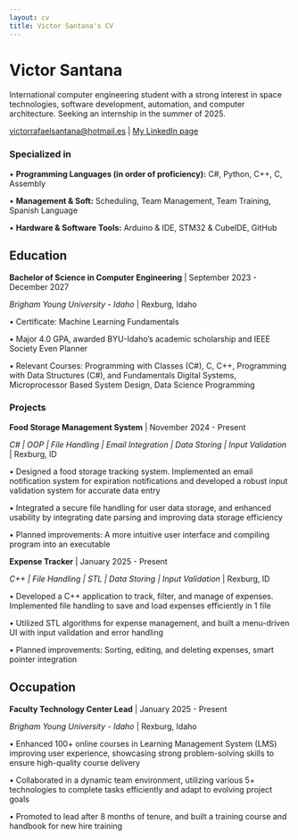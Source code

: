 ```yaml
---
layout: cv
title: Victor Santana's CV
---
```

# Victor Santana
International computer engineering student with a strong interest in space technologies, software development, automation, and computer architecture. Seeking an internship in the summer of 2025.

<div id="webaddress">
<a href="victorrafaelsantana@hotmail.es">victorrafaelsantana@hotmail.es</a>
| <a href="https://www.linkedin.com/in/victorrafaelsantana/">My LinkedIn page</a>
</div>

### Specialized in

•	**Programming Languages (in order of proficiency):** C#, Python, C++, C, Assembly

•	**Management & Soft:** Scheduling, Team Management, Team Training, Spanish Language

•	**Hardware & Software Tools:** Arduino & IDE, STM32 & CubeIDE, GitHub

## Education

**Bachelor of Science in Computer Engineering**                                     |   September 2023 - December 2027

*Brigham Young University - Idaho*	                                                |   Rexburg, Idaho

•	Certificate: Machine Learning Fundamentals

•	Major 4.0 GPA, awarded BYU-Idaho's academic scholarship and IEEE Society Even Planner

•	Relevant Courses: Programming with Classes (C#), C, C++, Programming with Data Structures (C#), and Fundamentals Digital Systems, Microprocessor Based System Design, Data Science Programming

### Projects

**Food Storage Management System**                                                  |    November 2024 - Present

*C# | OOP | File Handling | Email Integration | Data Storing | Input Validation*	|    Rexburg, ID

•	Designed a food storage tracking system. Implemented an email notification system for expiration notifications and developed a robust input validation system for accurate data entry

•	Integrated a secure file handling for user data storage, and enhanced usability by integrating date parsing and improving data storage efficiency

•	Planned improvements: A more intuitive user interface and compiling program into an executable
 
**Expense Tracker**                                                                 |   January 2025 - Present

*C++ | File Handling | STL | Data Storing | Input Validation*	                    |   Rexburg, ID

•	Developed a C++ application to track, filter, and manage of expenses. Implemented file handling to save and load expenses efficiently in 1 file

•	Utilized STL algorithms for expense management, and built a menu-driven UI with input validation and error handling

•	Planned improvements: Sorting, editing, and deleting expenses, smart pointer integration


## Occupation

**Faculty Technology Center Lead**                                                   |   January 2025 - Present

*Brigham Young University - Idaho*                                                   |   Rexburg, Idaho

•	Enhanced 100+ online courses in Learning Management System (LMS) improving user experience, showcasing strong problem-solving skills to ensure high-quality course delivery

•	Collaborated in a dynamic team environment, utilizing various 5+ technologies to complete tasks efficiently and adapt to evolving project goals

•	Promoted to lead after 8 months of tenure, and built a training course and handbook for new hire training

<!-- ### Footer

Last updated: May 2013 -->